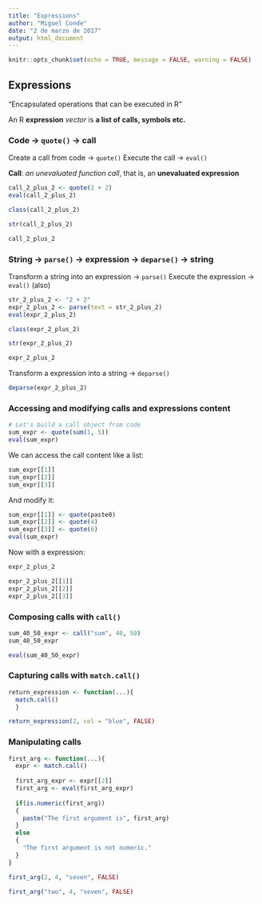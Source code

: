 ```yaml
---
title: "Expressions"
author: "Miguel Conde"
date: "2 de marzo de 2017"
output: html_document
---
```


```r
knitr::opts_chunk$set(echo = TRUE, message = FALSE, warning = FALSE)
```

## Expressions

"Encapsulated operations that can be executed in R"

An R **expression** *vector* is **a list of calls, symbols etc.**

### Code -> `quote()` -> call

Create a call from code -> `quote()`
Execute the call -> `eval()`

**Call**: *an unevaluated function call*, that is, an **unevaluated expression**

```r
call_2_plus_2 <- quote(2 + 2)
eval(call_2_plus_2)
```

```r
class(call_2_plus_2)
```

```r
str(call_2_plus_2)
```

```r
call_2_plus_2
```

### String -> `parse()` -> expression -> `deparse()` -> string

Transform a string into an expression -> `parse()`
Execute the expression -> `eval()` (also)
```r
str_2_plus_2 <- "2 + 2"
expr_2_plus_2 <- parse(text = str_2_plus_2)
eval(expr_2_plus_2)
```

```r
class(expr_2_plus_2)
```

```r
str(expr_2_plus_2)
```

```r
expr_2_plus_2
```


Transform a expression into a string -> `deparse()`
```r
deparse(expr_2_plus_2)
```

### Accessing and modifying calls and expressions content

```r
# Let's build a call object from code
sum_expr <- quote(sum(1, 5))
eval(sum_expr)
```

We can access the call content like a list:
```r
sum_expr[[1]]
sum_expr[[2]]
sum_expr[[3]]
```

And modify it:
```r
sum_expr[[1]] <- quote(paste0)
sum_expr[[2]] <- quote(4)
sum_expr[[3]] <- quote(6)
eval(sum_expr)
```

Now with a expression:
```r
expr_2_plus_2
```

```r
expr_2_plus_2[[1]]
expr_2_plus_2[[2]]
expr_2_plus_2[[3]]
```



### Composing calls with `call()`

```r
sum_40_50_expr <- call("sum", 40, 50)
sum_40_50_expr
```


```r
eval(sum_40_50_expr)
```


### Capturing calls with `match.call()`
```r
return_expression <- function(...){
  match.call()
  }

return_expression(2, col = "blue", FALSE)
```

### Manipulating calls

```r
first_arg <- function(...){
  expr <- match.call()
  
  first_arg_expr <- expr[[2]]
  first_arg <- eval(first_arg_expr)
  
  if(is.numeric(first_arg))
  {
    paste("The first argument is", first_arg)
  } 
  else 
  {
    "The first argument is not numeric."
  }
}
```

```r
first_arg(2, 4, "seven", FALSE)
```

```r
first_arg("two", 4, "seven", FALSE)
```


